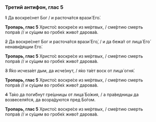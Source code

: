 ### Третий антифон, глас 5

~~1~~ Да воскре́снет Бог / и расточа́тся врази́ Его́.

**Тропарь, глас 5** Христо́с воскре́се из ме́ртвых, / сме́ртию смерть попра́в // и су́щим во гробе́х живо́т дарова́в.

~~2~~ Да воскре́снет Бог и расточа́тся врази́ Его́, / и да бежа́т от лица́ Его́ ненави́дящии Его́.

**Тропарь, глас 5** Христо́с воскре́се из ме́ртвых, / сме́ртию смерть попра́в // и су́щим во гробе́х живо́т дарова́в.

~~3~~ Я́ко исчеза́ет дым, да исче́знут, / я́ко та́ет воск от лица́ огня́.

**Тропарь, глас 5** Христо́с воскре́се из ме́ртвых, / сме́ртию смерть попра́в // и су́щим во гробе́х живо́т дарова́в.

~~4~~ Та́ко да поги́бнут гре́шницы от лица́ Бо́жия, / а пра́ведницы да возвеселя́тся, да возра́дуются пред Бо́гом.

**Тропарь, глас 5** Христо́с воскре́се из ме́ртвых, / сме́ртию смерть попра́в // и су́щим во гробе́х живо́т дарова́в.
